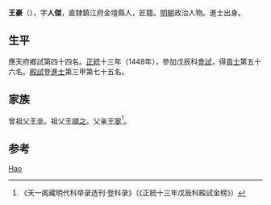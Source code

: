 {{Otheruses|other=名为王豪的其他人物|王豪}}

'''王豪'''（{{bd|1412年||？}}），字'''人傑'''，直隸鎮江府金壇縣人，匠籍。[[明朝|明朝]]政治人物。進士出身。

== 生平 ==
應天府鄉試第四十四名。[[正统_(年号)|正統]]十三年（1448年），參加戊辰科[[會試|會試]]，得[[貢士|貢士]]第五十六名。[[殿試|殿試]]登[[進士|進士]]第三甲第七十五名。

== 家族 ==
曾祖父[[王辛|王辛]]。祖父[[王順之|王順之]]。父亲[[王寧|王寧]]<ref>《天一阁藏明代科举录选刊·登科录》（《正統十三年戊辰科殿試金榜》）</ref>。

== 参考 ==
{{reflist}}

{{正統十三年戊辰科殿試金榜}}

{{Authority control}}

{{DEFAULTSORT:Wang王}}
[[Category:王姓|Hao]]


{{明朝人物小作品}}